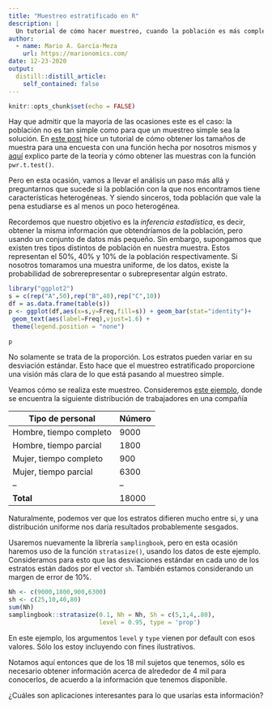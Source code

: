 ```yaml
---
title: "Muestreo estratificado en R"
description: |
  Un tutorial de cómo hacer muestreo, cuando la población es más compleja.
author:
  - name: Mario A. García-Meza
    url: https://marionomics.com/
date: 12-23-2020
output:
  distill::distill_article:
    self_contained: false
---
```



```r
knitr::opts_chunk$set(echo = FALSE)
```

Hay que admitir que la mayoría de las ocasiones este es el caso: la población no es tan simple como para que un muestreo simple sea la solución. En [este post](https://www.marionomics.com/posts/2020-12-23-tamaos-de-muestra-para-una-encuesta/) hice un tutorial de cómo obtener los tamaños de muestra para una encuesta con una función hecha por nosotros mismos y [aquí](https://www.marionomics.com/posts/2020-12-23-cmo-calcular-el-tamao-de-muestra-en-r/) explico parte de la teoría y cómo obtener las muestras con la función `pwr.t.test()`.

Pero en esta ocasión, vamos a llevar el análisis un paso más allá y preguntarnos que sucede si la población con la que nos encontramos tiene características heterogéneas. Y siendo sinceros, toda población que vale la pena estudiarse es al menos un poco heterogénea.

Recordemos que nuestro objetivo es la _inferencia estadística_, es decir, obtener la misma información que obtendríamos de la población, pero usando un conjunto de datos más pequeño. Sin embargo, supongamos que existen tres tipos distintos de población en nuestra muestra. Estos representan el 50%, 40% y 10% de la población respectivamente. Si nosotros tomaramos una muestra uniforme, de los datos, existe la probabilidad de sobrerepresentar o subrepresentar algún estrato.

```r
library("ggplot2")
s = c(rep("A",50),rep("B",40),rep("C",10))
df = as.data.frame(table(s))
p <- ggplot(df,aes(x=s,y=Freq,fill=s)) + geom_bar(stat="identity")+
 geom_text(aes(label=Freq),vjust=1.6) +
 theme(legend.position = "none")
 
p
```

No solamente se trata de la proporción. Los estratos pueden variar en su desviación estándar. Esto hace que el muestreo estratificado proporcione una visión más clara de lo que está pasando al muestreo simple.

Veamos cómo se realiza este muestreo. Consideremos [este ejemplo](https://en.wikipedia.org/wiki/Stratified_sampling), donde se encuentra la siguiente distribución de trabajadores en una compañía

|Tipo de personal | Número |
|--|--|
|Hombre, tiempo completo | 9000|
|Hombre, tiempo parcial | 1800 |
| Mujer, tiempo completo | 900  |
| Mujer, tiempo parcial | 6300 |
|--|--|
| **Total** | 18000 |

Naturalmente, podemos ver que los estratos difieren mucho entre si, y una distribución uniforme nos daría resultados probablemente sesgados.

Usaremos nuevamente la librería `samplingbook`, pero en esta ocasión haremos uso de la función `stratasize()`, usando los datos de este ejemplo. Consideramos para esto que las desviaciones estándar en cada uno de los estratos están dados por el vector `sh`. También estamos considerando un margen de error de 10%.

```r
Nh <- c(9000,1800,900,6300)
sh <- c(25,10,40,80)
sum(Nh)
samplingbook::stratasize(0.1, Nh = Nh, Sh = c(5,1,4,.80),
                         level = 0.95, type = 'prop')
```

En este ejemplo, los argumentos `level ` y `type` vienen por default con esos valores. Sólo los estoy incluyendo con fines ilustrativos.

Notamos aquí entonces que de los 18 mil sujetos que tenemos, sólo es necesario obtener información acerca de alrededor de 4 mil para conocerlos, de acuerdo a la información que tenemos disponible.

¿Cuáles son aplicaciones interesantes para lo que usarías esta información?